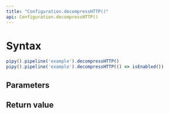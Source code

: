 ```yaml
---
title: "Configuration.decompressHTTP()"
api: Configuration.decompressHTTP()
---
```


# Syntax

``` js
pipy().pipeline('example').decompressHTTP()
pipy().pipeline('example').decompressHTTP(() => isEnabled())
```

## Parameters

<Parameters/>

## Return value

<ReturnValue/>
